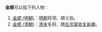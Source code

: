 '''金顺'''可以指下列人物：
#[[金顺_(明朝)|金顺 (明朝)]]：[[明朝|明朝]]将领、顺义伯。
#[[金顺_(清朝)|金顺 (清朝)]]：[[清朝|清末]]名将，随[[左宗棠|左宗棠]][[清军收复新疆之战|收复新疆]]。

{{disambig|cat=二字消歧义}}